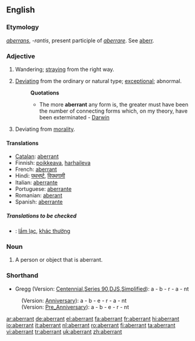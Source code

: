 ==English==

===Etymology===
{{L.}} ''[[aberrans]]'', ''-rantis'', present participle of ''[[aberrare]]''. See [[aberr]].

===Adjective===
{{en-adj}}

# Wandering; [[straying]] from the right way.
# {{biology}} [[deviating|Deviating]] from the ordinary or natural type; [[exceptional]]; abnormal.
#: '''Quotations'''
#:* The more '''aberrant''' any form is, the greater must have been the number of connecting forms which, on my theory, have been exterminated - [[Darwin]]
# Deviating from [[morality]].

====Translations====
* [[Catalan]]: [[aberrant]] {{m|f}}
* Finnish: [[poikkeava]], [[harhaileva]]
* French: [[aberrant]] {{m}}
* Hindi: [[पथभर्ष्ट]], [[विपथगामी]]
* Italian: [[aberrante]] {{m}}
* Portuguese: [[aberrante]] {{m}}
* Romanian: [[aberant]]
* Spanish: [[aberrante]] {{m}}

=====Translations to be checked=====
{{checktrans}}
* {{ttbc|Vietnamese}}: [[lầm lạc]], [[khác thường]]

===Noun===
{{en-noun}}

# A person or object that is aberrant.

===Shorthand===
* Gregg (Version: [http://en.wikipedia.org/wiki/Gregg_Shorthand#Centennial_Gregg_Shorthand Centennial],[http://en.wikipedia.org/wiki/Gregg_Shorthand#Series_90_Gregg_Shorthand  Series 90],[http://en.wikipedia.org/wiki/Gregg_Shorthand#Diamond_Jubilee_Gregg_Shorthand  DJS],[http://en.wikipedia.org/wiki/Gregg_Shorthand#Simplified_Gregg_Shorthand Simplified]): a - b - r - a - nt
: (Version: [http://en.wikipedia.org/wiki/Gregg_Shorthand#Anniversary_Gregg_Shorthand Anniversary]): a - b - e - r - a - nt
: (Version: [http://en.wikipedia.org/wiki/Gregg_Shorthand#Pre_Anniversary_Gregg_Shorthand Pre_Anniversary]): a - b - e - r - nt

[[ar:aberrant]]
[[de:aberrant]]
[[el:aberrant]]
[[fa:aberrant]]
[[fr:aberrant]]
[[hi:aberrant]]
[[io:aberrant]]
[[it:aberrant]]
[[nl:aberrant]]
[[ro:aberrant]]
[[fi:aberrant]]
[[ta:aberrant]]
[[vi:aberrant]]
[[tr:aberrant]]
[[uk:aberrant]]
[[zh:aberrant]]
